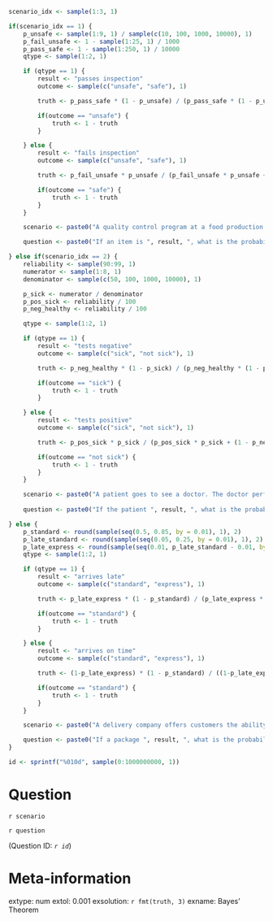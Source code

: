 ```r

scenario_idx <- sample(1:3, 1)

if(scenario_idx == 1) {
    p_unsafe <- sample(1:9, 1) / sample(c(10, 100, 1000, 10000), 1)
    p_fail_unsafe <- 1 - sample(1:25, 1) / 1000
    p_pass_safe <- 1 - sample(1:250, 1) / 10000
    qtype <- sample(1:2, 1) 

    if (qtype == 1) {
        result <- "passes inspection"
        outcome <- sample(c("unsafe", "safe"), 1)

        truth <- p_pass_safe * (1 - p_unsafe) / (p_pass_safe * (1 - p_unsafe) + (1 - p_fail_unsafe) * p_unsafe)

        if(outcome == "unsafe") {
            truth <- 1 - truth
        }

    } else {
        result <- "fails inspection"
        outcome <- sample(c("unsafe", "safe"), 1)

        truth <- p_fail_unsafe * p_unsafe / (p_fail_unsafe * p_unsafe + (1 - p_pass_safe) * (1 - p_unsafe))

        if(outcome == "safe") {
            truth <- 1 - truth
        }
    }

    scenario <- paste0("A quality control program at a food production facility involves inspecting the finished product for safety. The proportion of items that are actually unsafe is $", format(p_unsafe, scientific=FALSE), "$. If an item is unsafe, the probability is $", format(p_fail_unsafe, scientific=FALSE), "$ that it will fail the inspection. If an item is safe, the probability is $", format(p_pass_safe, scientific=FALSE), "$ that it will pass the inspection.")

    question <- paste0("If an item is ", result, ", what is the probability it is ", outcome,"?")

} else if(scenario_idx == 2) {
    reliability <- sample(90:99, 1)
    numerator <- sample(1:8, 1)
    denominator <- sample(c(50, 100, 1000, 10000), 1)

    p_sick <- numerator / denominator
    p_pos_sick <- reliability / 100
    p_neg_healthy <- reliability / 100

    qtype <- sample(1:2, 1) 

    if (qtype == 1) {
        result <- "tests negative"
        outcome <- sample(c("sick", "not sick"), 1)

        truth <- p_neg_healthy * (1 - p_sick) / (p_neg_healthy * (1 - p_sick) + (1 - p_pos_sick) * p_sick)

        if(outcome == "sick") {
            truth <- 1 - truth
        }

    } else {
        result <- "tests positive"
        outcome <- sample(c("sick", "not sick"), 1)

        truth <- p_pos_sick * p_sick / (p_pos_sick * p_sick + (1 - p_neg_healthy) * (1 - p_sick))

        if(outcome == "not sick") {
            truth <- 1 - truth
        }
    }

    scenario <- paste0("A patient goes to see a doctor. The doctor performs a test with $", reliability, "\\%$ reliability, that is, $", reliability, "\\%$ of people who are sick test positive and $", reliability, "\\%$ of the healthy people test negative. The doctor knows that only $", numerator, "$ in $", denominator, "$ people in the country are sick.")
    
    question <- paste0("If the patient ", result, ", what is the probability that they are ", outcome, "?")

} else {
    p_standard <- round(sample(seq(0.5, 0.85, by = 0.01), 1), 2)
    p_late_standard <- round(sample(seq(0.05, 0.25, by = 0.01), 1), 2)
    p_late_express <- round(sample(seq(0.01, p_late_standard - 0.01, by = 0.01), 1), 2)
    qtype <- sample(1:2, 1) 

    if (qtype == 1) {
        result <- "arrives late"
        outcome <- sample(c("standard", "express"), 1)

        truth <- p_late_express * (1 - p_standard) / (p_late_express * (1 - p_standard) + p_late_standard * p_standard)

        if(outcome == "standard") {
            truth <- 1 - truth
        }

    } else {
        result <- "arrives on time"
        outcome <- sample(c("standard", "express"), 1)

        truth <- (1-p_late_express) * (1 - p_standard) / ((1-p_late_express) * (1 - p_standard) + (1-p_late_standard) * p_standard)

        if(outcome == "standard") {
            truth <- 1 - truth
        }
    }

    scenario <- paste0("A delivery company offers customers the ability to send their packages either using a standard service or an express service. Of all package sent, $", format(100*p_standard, scientific=FALSE), "\\%$ are sent via the standard service. A package sent via the standard service has a ", p_late_standard, " probability of arriving late, and a package sent via the express service has a ", p_late_express, " probability of arriving late.")

    question <- paste0("If a package ", result, ", what is the probability it was sent via the ", outcome," service?")
}

id <- sprintf("%010d", sample(0:1000000000, 1))

```

Question
========
`r scenario`

`r question`

(Question ID: *`r id`*)

Meta-information
================
extype: num
extol: 0.001
exsolution: `r fmt(truth, 3)`
exname: Bayes' Theorem
